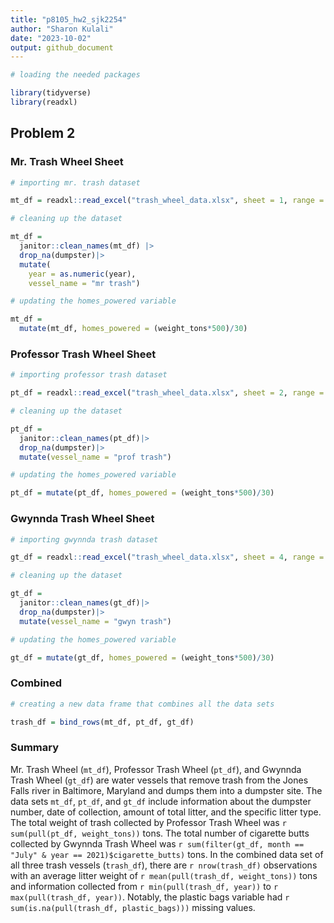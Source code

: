 ```yaml
---
title: "p8105_hw2_sjk2254"
author: "Sharon Kulali"
date: "2023-10-02"
output: github_document
---
```


```r
# loading the needed packages

library(tidyverse)
library(readxl)
```


## Problem 2

### Mr. Trash Wheel Sheet

```r
# importing mr. trash dataset

mt_df = readxl::read_excel("trash_wheel_data.xlsx", sheet = 1, range = "A2:N550") 
```

```r
# cleaning up the dataset

mt_df =
  janitor::clean_names(mt_df) |> 
  drop_na(dumpster)|> 
  mutate(
    year = as.numeric(year),
    vessel_name = "mr trash")
```

```r
# updating the homes_powered variable

mt_df = 
  mutate(mt_df, homes_powered = (weight_tons*500)/30)
```

### Professor Trash Wheel Sheet

```r
# importing professor trash dataset

pt_df = readxl::read_excel("trash_wheel_data.xlsx", sheet = 2, range = "A2:M97")
```

```r
# cleaning up the dataset

pt_df =
  janitor::clean_names(pt_df)|> 
  drop_na(dumpster)|> 
  mutate(vessel_name = "prof trash")
```

```r
# updating the homes_powered variable

pt_df = mutate(pt_df, homes_powered = (weight_tons*500)/30)
```

### Gwynnda Trash Wheel Sheet

```r
# importing gwynnda trash dataset

gt_df = readxl::read_excel("trash_wheel_data.xlsx", sheet = 4, range = "A2:K110")
```

```r
# cleaning up the dataset

gt_df =
  janitor::clean_names(gt_df)|> 
  drop_na(dumpster)|> 
  mutate(vessel_name = "gwyn trash") 
```

```r
# updating the homes_powered variable

gt_df = mutate(gt_df, homes_powered = (weight_tons*500)/30)
```

### Combined

```r
# creating a new data frame that combines all the data sets

trash_df = bind_rows(mt_df, pt_df, gt_df)
```

### Summary 

Mr. Trash Wheel (`mt_df`), Professor Trash Wheel (`pt_df`), and Gwynnda Trash Wheel (`gt_df`) are water vessels that remove trash from the Jones Falls river in Baltimore, Maryland and dumps them into a dumpster site. The data sets `mt_df`, `pt_df`, and `gt_df` include information about the dumpster number, date of collection, amount of total litter, and the specific litter type. The total weight of trash collected by Professor Trash Wheel was `r sum(pull(pt_df, weight_tons))` tons. The total number of cigarette butts collected by Gwynnda Trash Wheel was `r sum(filter(gt_df, month == "July" & year == 2021)$cigarette_butts)` tons. In the combined data set of all three trash vessels (`trash_df`), there are `r nrow(trash_df)` observations with an average litter weight of `r mean(pull(trash_df, weight_tons))` tons and information collected from `r min(pull(trash_df, year))` to `r max(pull(trash_df, year))`. Notably, the plastic bags variable had `r sum(is.na(pull(trash_df, plastic_bags)))` missing values.




